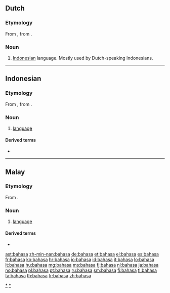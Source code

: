 ==Dutch==

===Etymology===
From {{etyl|id|nl}} {{term|bahasa|lang=id}}, from {{etyl|sa|nl}} {{term|भाषा|tr=bhāṣā|lang=sa}}.

===Noun===
{{nl-noun|n|-|-}}

# {{slang|lang=nl}} [[Indonesian]] language. Mostly used by Dutch-speaking Indonesians.

----

==Indonesian==

===Etymology===
From {{etyl|ms|id}} {{term|bahasa|lang=ms}}, from {{etyl|sa|id}} {{term|भाषा|tr=bhāṣā|gloss=language|lang=sa}}.

===Noun===
{{head|id|noun}}

# [[language]] {{gloss|system of communication using words or symbols}}

====Derived terms====
* {{l|id|bahasa Indonesia}}

[[Category:id:Language|*]]

----

==Malay==

===Etymology===
From {{etyl|sa|ms}} {{term|भाषा|tr=bhāṣā|gloss=language|lang=sa}}.

===Noun===
{{head|ms|noun}}

# [[language]] {{gloss|system of communication using words or symbols}}

====Derived terms====
* {{l|ms|bahasa Melayu}}

[[Category:ms:Language|*]]

[[ast:bahasa]]
[[zh-min-nan:bahasa]]
[[de:bahasa]]
[[et:bahasa]]
[[el:bahasa]]
[[es:bahasa]]
[[fr:bahasa]]
[[ko:bahasa]]
[[hr:bahasa]]
[[io:bahasa]]
[[id:bahasa]]
[[it:bahasa]]
[[lo:bahasa]]
[[lt:bahasa]]
[[hu:bahasa]]
[[mg:bahasa]]
[[ms:bahasa]]
[[fj:bahasa]]
[[nl:bahasa]]
[[ja:bahasa]]
[[no:bahasa]]
[[pl:bahasa]]
[[pt:bahasa]]
[[ru:bahasa]]
[[sm:bahasa]]
[[fi:bahasa]]
[[tl:bahasa]]
[[ta:bahasa]]
[[th:bahasa]]
[[tr:bahasa]]
[[zh:bahasa]]